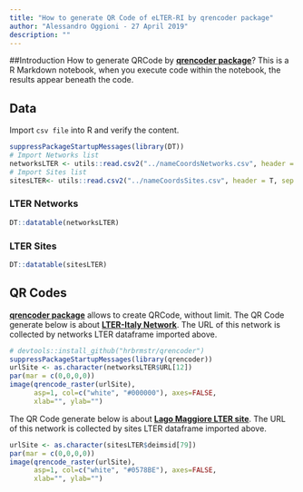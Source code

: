 ```yaml
---
title: "How to generate QR Code of eLTER-RI by qrencoder package"
author: "Alessandro Oggioni - 27 April 2019"
description: ""
---
```


##Introduction
How to generate QRCode by [**qrencoder package**](https://github.com/hrbrmstr/qrencoder)?
This is a R Markdown notebook, when you execute code within the notebook, the results appear beneath the code.

## Data
Import `csv file` into R and verify the content.
```r
suppressPackageStartupMessages(library(DT))
# Import Networks list
networksLTER <- utils::read.csv2("../nameCoordsNetworks.csv", header = T, sep = ",")
# Import Sites list
sitesLTER<- utils::read.csv2("../nameCoordsSites.csv", header = T, sep = ";")
```

### LTER Networks
```r
DT::datatable(networksLTER)
```

### LTER Sites
```r
DT::datatable(sitesLTER)
```

## QR Codes
[**qrencoder package**](https://github.com/hrbrmstr/qrencoder) allows to create QRCode, without limit.
The QR Code generate below is about [**LTER-Italy Network**](https://deims.org/f30007c4-8a6e-4f11-ab87-569db54638fe). The URL of this network is collected by networks LTER dataframe imported above.

```r
# devtools::install_github("hrbrmstr/qrencoder")
suppressPackageStartupMessages(library(qrencoder))
urlSite <- as.character(networksLTER$URL[12])
par(mar = c(0,0,0,0))
image(qrencode_raster(urlSite), 
      asp=1, col=c("white", "#000000"), axes=FALSE, 
      xlab="", ylab="")
```

The QR Code generate below is about [**Lago Maggiore LTER site**](https://deims.org/f30007c4-8a6e-4f11-ab87-569db54638fe). The URL of this network is collected by sites LTER dataframe imported above.
```r
urlSite <- as.character(sitesLTER$deimsid[79])
par(mar = c(0,0,0,0))
image(qrencode_raster(urlSite), 
      asp=1, col=c("white", "#0578BE"), axes=FALSE, 
      xlab="", ylab="")
```